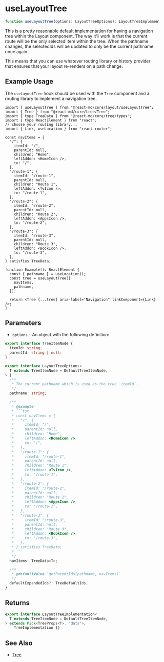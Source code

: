 # useLayoutTree

```ts
function useLayoutTree(options: LayoutTreeOptions): LayoutTreeImplementation;
```

This is a pretty reasonable default implementation for having a navigation
tree within the Layout component. The way it'll work is that the current
route will be the only selected item within the tree. When the pathname
changes, the selectedIds will be updated to only be the current pathname once
again.

This means that you can use whatever routing library or history provider that
ensures that your layout re-renders on a path change.

## Example Usage

The `useLayoutTree` hook should be used with the `Tree` component and a routing library
to implement a navigation tree.

```tsx
import { useLayoutTree } from "@react-md/core/layout/useLayoutTree";
import { Tree } from "@react-md/core/tree/Tree";
import { type TreeData } from "@react-md/core/tree/types";
import { type ReactElement } from "react";
// choose your routing library...
import { Link, useLocation } from "react-router";

const navItems = {
  "/": {
    itemId: "/",
    parentId: null,
    children: "Home",
    leftAddon: <HomeIcon />,
    to: "/",
  },
  "/route-1": {
    itemId: "/route-1",
    parentId: null,
    children: "Route 1",
    leftAddon: <TvIcon />,
    to: "/route-1",
  },
  "/route-2": {
    itemId: "/route-2",
    parentId: null,
    children: "Route 2",
    leftAddon: <AppsIcon />,
    to: "/route-2",
  },
  "/route-3": {
    itemId: "/route-3",
    parentId: null,
    children: "Route 3",
    leftAddon: <BookIcon />,
    to: "/route-3",
  },
} satisfies TreeData;

function Example(): ReactElement {
  const { pathname } = useLocation();
  const tree = useLayoutTree({
    navItems,
    pathname,
  });

  return <Tree {...tree} aria-label="Navigation" linkComponent={Link} />;
}
```

## Parameters

- `options` - An object with the following definition:

````ts disableScroll disableTransform
export interface TreeItemNode {
  itemId: string;
  parentId: string | null;
}

export interface LayoutTreeOptions<
  T extends TreeItemNode = DefaultTreeItemNode,
> {
  /**
   * The current pathname which is used as the tree `itemId`.
   */
  pathname: string;

  /**
   * @example
   * ```tsx
   * const navItems = {
   *   "/": {
   *     itemId: "/",
   *     parentId: null,
   *     children: "Home",
   *     leftAddon: <HomeIcon />,
   *     to: "/",
   *   },
   *   "/route-1": {
   *     itemId: "/route-1",
   *     parentId: null,
   *     children: "Route 1",
   *     leftAddon: <TvIcon />,
   *     to: "/route-1",
   *   },
   *   "/route-2": {
   *     itemId: "/route-2",
   *     parentId: null,
   *     children: "Route 2",
   *     leftAddon: <AppsIcon />,
   *     to: "/route-2",
   *   },
   *   "/route-3": {
   *     itemId: "/route-3",
   *     parentId: null,
   *     children: "Route 3",
   *     leftAddon: <BookIcon />,
   *     to: "/route-3",
   *   },
   * } satisfies TreeData;
   * ```
   */
  navItems: TreeData<T>;

  /**
   * @defaultValue `getParentIds(pathname, navItems)`
   */
  defaultExpandedIds?: TreeDefaultIds;
}
````

## Returns

```ts disableScroll disableTransform
export interface LayoutTreeImplementation<
  T extends TreeItemNode = DefaultTreeItemNode,
> extends Pick<TreeProps<T>, "data">,
    TreeImplementation {}
```

## See Also

- [Tree](/components/tree)
